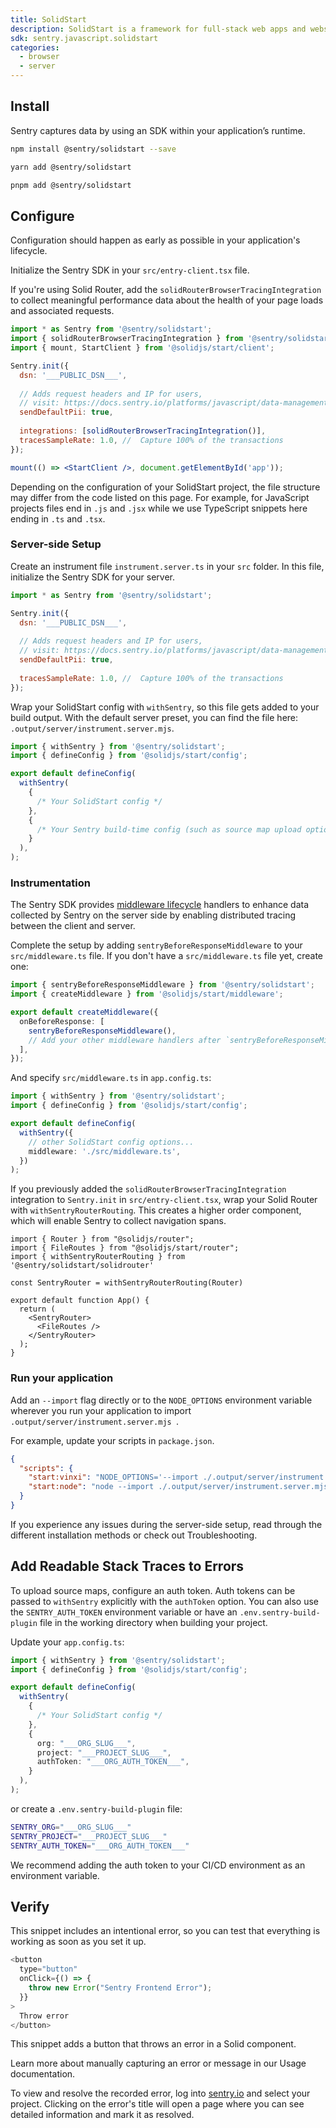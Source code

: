 ```yaml
---
title: SolidStart
description: SolidStart is a framework for full-stack web apps and websites. Learn how to set it up with Sentry.
sdk: sentry.javascript.solidstart
categories:
  - browser
  - server
---
```


## Install

Sentry captures data by using an SDK within your application’s runtime.

```bash {tabTitle:npm}
npm install @sentry/solidstart --save
```

```bash {tabTitle:yarn}
yarn add @sentry/solidstart
```

```bash {tabTitle:pnpm}
pnpm add @sentry/solidstart
```

## Configure

Configuration should happen as early as possible in your application's lifecycle.

Initialize the Sentry SDK in your `src/entry-client.tsx` file.

If you're using Solid Router, add the `solidRouterBrowserTracingIntegration` to collect meaningful performance data about the health of your page loads and associated requests.


```jsx {filename:src/entry-client.tsx}
import * as Sentry from '@sentry/solidstart';
import { solidRouterBrowserTracingIntegration } from '@sentry/solidstart/solidrouter';
import { mount, StartClient } from '@solidjs/start/client';

Sentry.init({
  dsn: '___PUBLIC_DSN___',
  
  // Adds request headers and IP for users,
  // visit: https://docs.sentry.io/platforms/javascript/data-management/data-collected/ for more info
  sendDefaultPii: true,
  
  integrations: [solidRouterBrowserTracingIntegration()],
  tracesSampleRate: 1.0, //  Capture 100% of the transactions
});

mount(() => <StartClient />, document.getElementById('app'));
```

<Alert>

  Depending on the configuration of your SolidStart project, the file structure may differ from the code listed on this page.
  For example, for JavaScript projects files end in `.js` and `.jsx` while we use TypeScript snippets here ending in `.ts` and `.tsx`.

</Alert>

### Server-side Setup

Create an instrument file `instrument.server.ts` in your `src` folder. In this file, initialize the Sentry SDK for your server.

```javascript {filename:src/instrument.server.ts}
import * as Sentry from '@sentry/solidstart';

Sentry.init({
  dsn: '___PUBLIC_DSN___',
  
  // Adds request headers and IP for users,
  // visit: https://docs.sentry.io/platforms/javascript/data-management/data-collected/ for more info
  sendDefaultPii: true,
  
  tracesSampleRate: 1.0, //  Capture 100% of the transactions
});
```

Wrap your SolidStart config with `withSentry`, so this file gets added to your build output. With the default server preset, you can find the file here: `.output/server/instrument.server.mjs`.

```javascript {filename:app.config.ts} {5-12}
import { withSentry } from '@sentry/solidstart';
import { defineConfig } from '@solidjs/start/config';

export default defineConfig(
  withSentry(
    {
      /* Your SolidStart config */
    },
    {
      /* Your Sentry build-time config (such as source map upload options) */
    }
  ),
);
```

### Instrumentation

The Sentry SDK provides [middleware lifecycle](https://docs.solidjs.com/solid-start/advanced/middleware) handlers to enhance data collected by Sentry on the server side by enabling distributed tracing between the client and server.

Complete the setup by adding `sentryBeforeResponseMiddleware` to your `src/middleware.ts` file. If you don't have a `src/middleware.ts` file yet, create one:

```typescript {filename:src/middleware.ts} {6}
import { sentryBeforeResponseMiddleware } from '@sentry/solidstart';
import { createMiddleware } from '@solidjs/start/middleware';

export default createMiddleware({
  onBeforeResponse: [
    sentryBeforeResponseMiddleware(),
    // Add your other middleware handlers after `sentryBeforeResponseMiddleware`
  ],
});
```

And specify `src/middleware.ts` in `app.config.ts`:

```typescript {filename:app.config.ts} {7}
import { withSentry } from '@sentry/solidstart';
import { defineConfig } from '@solidjs/start/config';

export default defineConfig(
  withSentry({
    // other SolidStart config options...
    middleware: './src/middleware.ts',
  })
);
```

If you previously added the `solidRouterBrowserTracingIntegration` integration to `Sentry.init` in `src/entry-client.tsx`, wrap your Solid Router with `withSentryRouterRouting`.
This creates a higher order component, which will enable Sentry to collect navigation spans.

```tsx {filename:app.tsx} {5,9,11}
import { Router } from "@solidjs/router";
import { FileRoutes } from "@solidjs/start/router";
import { withSentryRouterRouting } from '@sentry/solidstart/solidrouter'

const SentryRouter = withSentryRouterRouting(Router)

export default function App() {
  return (
    <SentryRouter>
      <FileRoutes />
    </SentryRouter>
  );
}
```

### Run your application

Add an `--import` flag directly or to the `NODE_OPTIONS` environment variable wherever you run your application to import `.output/server/instrument.server.mjs `.

For example, update your scripts in `package.json`.

```json {filename:package.json}
{
  "scripts": {
    "start:vinxi": "NODE_OPTIONS='--import ./.output/server/instrument.server.mjs ' vinxi start",
    "start:node": "node --import ./.output/server/instrument.server.mjs .output/server/index.mjs"
  }
}
```

<Alert level="warning">
  If you experience any issues during the server-side setup, read through the different <PlatformLink to="/install">installation methods</PlatformLink>
  or check out <PlatformLink to="/troubleshooting">Troubleshooting</PlatformLink>.
</Alert>

## Add Readable Stack Traces to Errors

To upload source maps, configure an auth token. Auth tokens can be passed to `withSentry` explicitly with the `authToken`
option. You can also use the `SENTRY_AUTH_TOKEN` environment variable or have an `.env.sentry-build-plugin` file in the
working directory when building your project.

<OrgAuthTokenNote />

Update your `app.config.ts`:

```TypeScript {filename:app.config.ts}
import { withSentry } from '@sentry/solidstart';
import { defineConfig } from '@solidjs/start/config';

export default defineConfig(
  withSentry(
    {
      /* Your SolidStart config */
    },
    {
      org: "___ORG_SLUG___",
      project: "___PROJECT_SLUG___",
      authToken: "___ORG_AUTH_TOKEN___",
    }
  ),
);
```

or create a `.env.sentry-build-plugin` file:

```bash {filename:.env.sentry-build-plugin}
SENTRY_ORG="___ORG_SLUG___"
SENTRY_PROJECT="___PROJECT_SLUG___"
SENTRY_AUTH_TOKEN="___ORG_AUTH_TOKEN___"
```

We recommend adding the auth token to your CI/CD environment as an environment variable.

## Verify

This snippet includes an intentional error, so you can test that everything is working as soon as you set it up.

```javascript
<button
  type="button"
  onClick={() => {
    throw new Error("Sentry Frontend Error");
  }}
>
  Throw error
</button>
```

This snippet adds a button that throws an error in a Solid component.

<Alert>

Learn more about manually capturing an error or message in our <PlatformLink to="/usage/">Usage documentation</PlatformLink>.

</Alert>

To view and resolve the recorded error, log into [sentry.io](https://sentry.io) and select your project. Clicking on the error's title will open a page where you can see detailed information and mark it as resolved.
